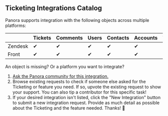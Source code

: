 ## Ticketing Integrations Catalog

Panora supports integration with the following objects across multiple platforms:

|         | Tickets | Comments | Users | Contacts | Accounts | Tags | Teams |
| ------- | ------- | -------- | ----- | -------- | -------- | ---- | ----- |
| Zendesk | ✔       | ✔        | ✔     | ✔        | ✔        | ✔    | ✔     |
| Front   | ✔       | ✔        | ✔     | ✔        | ✔        | ✔    | ✔     |

An object is missing? Or a platform you want to integrate?

1. [Ask the Panora community for this integration.](https://panora.canny.io/integration-requests)
2. Browse existing requests to check if someone else asked for the Ticketing or feature you need. If so, upvote the existing request to show your support. You can also tip a contributor for this specific task!
3. If your desired integration isn't listed, click the "New Integration" button to submit a new integration request. Provide as much detail as possible about the Ticketing and the feature needed.
   Thanks! 🙏
